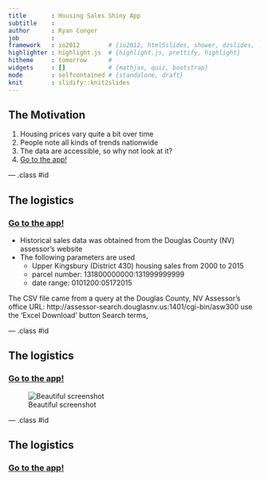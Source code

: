 ```yaml
---
title       : Housing Sales Shiny App
subtitle    : 
author      : Ryan Conger
job         : 
framework   : io2012        # {io2012, html5slides, shower, dzslides, ...}
highlighter : highlight.js  # {highlight.js, prettify, highlight}
hitheme     : tomorrow      # 
widgets     : []            # {mathjax, quiz, bootstrap}
mode        : selfcontained # {standalone, draft}
knit        : slidify::knit2slides
---
```


## The Motivation

1. Housing prices vary quite a bit over time
2. People note all kinds of trends nationwide
3. The data are accessible, so why not look at it?
3. [Go to the app!](https://raconger.shinyapps.io/housing-sales/)

--- .class #id 

## The logistics
### [Go to the app!](https://raconger.shinyapps.io/housing-sales/)

- Historical sales data was obtained from the Douglas County (NV) assessor's website
- The following parameters are used
  - Upper Kingsbury (District 430) housing sales from 2000 to 2015
  - parcel number: 131800000000:131999999999
  - date range: 0101200:05172015

The CSV file came from a query at the Douglas County, NV Assessor's office URL: http://assessor-search.douglasnv.us:1401/cgi-bin/asw300 use the 'Excel Download' button Search terms,

--- .class #id 

## The logistics
### [Go to the app!](https://raconger.shinyapps.io/housing-sales/)

![Beautiful screenshot](http://raconger.github.io/Housing-Sales-Shiny-App/media/app.png)

--- .class #id 

## The logistics
### [Go to the app!](https://raconger.shinyapps.io/housing-sales/)






